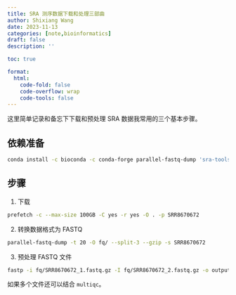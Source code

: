 ```yaml
---
title: SRA 测序数据下载和处理三部曲
author: Shixiang Wang
date: 2023-11-13
categories: [note,bioinformatics]
draft: false
description: ''

toc: true

format:
  html:
    code-fold: false
    code-overflow: wrap
    code-tools: false
---
```


这里简单记录和备忘下下载和预处理 SRA 数据我常用的三个基本步骤。

## 依赖准备

```sh
conda install -c bioconda -c conda-forge parallel-fastq-dump 'sra-tools>=3.0.0' fastp
```

## 步骤

1. 下载

```sh
prefetch -c --max-size 100GB -C yes -r yes -O . -p SRR8670672
```

2. 转换数据格式为 FASTQ

```sh
parallel-fastq-dump -t 20 -O fq/ --split-3 --gzip -s SRR8670672
```

3. 预处理 FASTQ 文件

```sh
fastp -i fq/SRR8670672_1.fastq.gz -I fq/SRR8670672_2.fastq.gz -o output/SRR8670672_1.fastq.gz -O output/SRR8670672_2.fastq.gz -h output/SRR8670672.html -j output/SRR8670672.json --thread 16 --dont_overwrite
```

如果多个文件还可以结合 `multiqc`。

